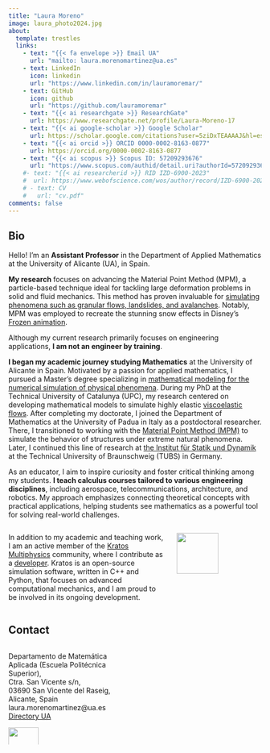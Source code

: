 ```yaml
---
title: "Laura Moreno"
image: laura_photo2024.jpg
about: 
  template: trestles
  links:
    - text: "{{< fa envelope >}} Email UA"
      url: "mailto: laura.morenomartinez@ua.es"
    - text: LinkedIn
      icon: linkedin
      url: "https://www.linkedin.com/in/lauramoremar/"
    - text: GitHub
      icon: github
      url: "https://github.com/lauramoremar"
    - text: "{{< ai researchgate >}} ResearchGate"  
      url: https://www.researchgate.net/profile/Laura-Moreno-17
    - text: "{{< ai google-scholar >}} Google Scholar"
      url: https://scholar.google.com/citations?user=5ziDxTEAAAAJ&hl=es
    - text: "{{< ai orcid >}} ORCID 0000-0002-8163-0877"
      url: https://orcid.org/0000-0002-8163-0877
    - text: "{{< ai scopus >}} Scopus ID: 57209293676"
      url: "https://www.scopus.com/authid/detail.uri?authorId=57209293676"  
    #- text: "{{< ai researcherid >}} RID IZD-6900-2023"
    #  url: https://www.webofscience.com/wos/author/record/IZD-6900-2023
    # - text: CV
    #   url: "cv.pdf"
comments: false
---
```

::: {.column-page}

## Bio
Hello! I'm an **Assistant Professor** in the Department of Applied Mathematics at the University of Alicante (UA), in Spain.

**My research** focuses on advancing the Material Point Method (MPM), a particle-based technique ideal for tackling large deformation problems in solid and fluid mechanics. This method has proven invaluable for <ins>simulating phenomena such as granular flows, landslides, and avalanches</ins>. Notably, MPM was employed to recreate the stunning snow effects in Disney's [Frozen animation](https://www.youtube.com/watch?v=O0kyDKu8K-k).

Although my current research primarily focuses on engineering applications, **I am not an engineer by training**.

**I began my academic journey studying Mathematics** at the University of Alicante in Spain. Motivated by a passion for applied mathematics, I pursued a Master's degree specializing in <ins>mathematical modeling for the numerical simulation of physical phenomena</ins>. During my PhD at the Technical University of Catalunya (UPC), my research centered on developing mathematical models to simulate highly elastic <ins>viscoelastic flows</ins>. After completing my doctorate, I joined the Department of Mathematics at the University of Padua in Italy as a postdoctoral researcher. There, I transitioned to working with the <ins>Material Point Method (MPM)</ins> to simulate the behavior of structures under extreme natural phenomena. Later, I continued this line of research at [the Institut für Statik und Dynamik](https://www.tu-braunschweig.de/isd) at the Technical University of Braunschweig (TUBS) in Germany.


As an educator, I aim to inspire curiosity and foster critical thinking among my students. **I teach calculus courses tailored to various engineering disciplines**, including aerospace, telecommunications, architecture, and robotics. My approach emphasizes connecting theoretical concepts with practical applications, helping students see mathematics as a powerful tool for solving real-world challenges.

::: columns
::: {.column width="65%"}

In addition to my academic and teaching work, I am an active member of the [Kratos Multiphysics](https://github.com/KratosMultiphysics/Kratos) community, where I contribute as a [developer](https://github.com/lauramoremar). Kratos is an open-source simulation software, written in C++ and Python, that focuses on advanced computational mechanics, and I am proud to be involved in its ongoing development.
:::

::: {.column width="35%"}

![](/assets/images/kratos.png){width=70% fig-align="center"}

:::
:::

## Contact

::: columns
::: {.column width="50%"}
Departamento de Matemática Aplicada (Escuela Politécnica Superior),\
Ctra. San Vicente s/n,\
03690 San Vicente del Raseig, Alicante, Spain\
laura.morenomartinez@ua.es
[Directory UA](https://cvnet.cpd.ua.es/Directorio/en/FichaPersona/165893?depende=B167)

![](/assets/images/logo-ua-color_medi.png){width=50%}

:::

::: {.column width="50%"}


:::
:::

<!-- Finally I would also like to mention a **personal project** to which I dedicate my free time. I would like to point out that the gender gap in science, and in particular in engineering, is a fact today, as indicated by the [United Nations](https://www.un.org/en/un-chronicle/lack-gender-equality-science-everyone%E2%80%99s-problem#:~:text=According to%20UNESCO%20Science%20the%20percentage%20could%20be%20much%20higher%20). I believe that the **visibility** of historical women scientists is an important point to encourage girls to pursue careers in science, and in particular in engineering and mathematics. To this end, I manage the  instagram account named [Señoras de Ciencia](https://www.instagram.com/senyorasciencia/) (in spanish, sorry) with a lot of love, although I invest less time on it than I would like to. -->


:::

<link rel="me" href="https://fosstodon.org/@MikeMahoney218">
